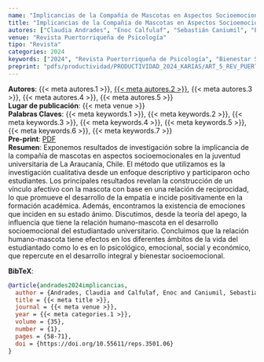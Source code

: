 ```yaml
---
name: "Implicancias de la Compañía de Mascotas en Aspectos Socioemocionales en Jóvenes Universitarios"
title: "Implicancias de la Compañía de Mascotas en Aspectos Socioemocionales en Jóvenes Universitarios"
autores: ["Claudia Andrades", "Enoc Calfulaf", "Sebastián Caniumil", "Edwards Toloza", "Katerin Arias-Ortega"]
venue: "Revista Puertorriqueña de Psicología"
tipo: "Revista"
categories: 2024
keywords: ["2024", "Revista Puertorriqueña de Psicología", "Bienestar Subjetivo", "Vínculo Afectivo", "Vínculo Humano-Mascota", "Estudiantes Universitarios", "Educación Superior"]
preprint: "pdfs/productividad/PRODUCTIVIDAD_2024_KARIAS/ART_5_REV_PUERTORIQUEÑA_PSIC_CALFULAF_ET AL_2024_ OTRAS REVISTAS.pdf"
---
```

**Autores**: {{< meta autores.1 >}}, [{{< meta autores.2 >}}](../members/current/Katerin Arias-Ortega.qmd), {{< meta autores.3 >}}, {{< meta autores.4 >}}, {{< meta autores.5 >}}    
**Lugar de publicación**: {{< meta venue >}}     
**Palabras Claves**: {{< meta keywords.1 >}}, {{< meta keywords.2 >}}, {{< meta keywords.3 >}}, {{< meta keywords.4 >}}, {{< meta keywords.5 >}}, {{< meta keywords.6 >}}, {{< meta keywords.7 >}}    
**Pre-print**: [PDF](../{{< meta preprint >}})    
**Resumen**: Exponemos resultados de investigación sobre la implicancia de la compañía de mascotas en aspectos socioemocionales en la juventud universitaria de La Araucanía, Chile. El método que utilizamos es la investigación cualitativa desde un enfoque descriptivo y participaron ocho estudiantes. Los principales resultados revelan la construcción de un vínculo afectivo con la mascota con base en una relación de reciprocidad, lo que promueve el desarrollo de la empatía e incide positivamente en la formación académica. Además, encontramos la existencia de emociones que inciden en su estado ánimo. Discutimos, desde la teoría del apego, la influencia que tiene la relación humano-mascota en el desarrollo socioemocional del estudiantado universitario. Concluimos que la relación humano-mascota tiene efectos en los diferentes ámbitos de la vida del estudiantado como lo es en lo psicológico, emocional, social y económico, que repercute en el desarrollo integral y bienestar socioemocional.


**BibTeX**:
```bibtex
@article{andrades2024implicancias,
  author = {Andrades, Claudia and Calfulaf, Enoc and Caniumil, Sebastián and Toloza, Edwards and Arias, Katerin},
  title = {{< meta title >}},
  journal = {{< meta venue >}},
  year = {{< meta categories.1 >}},
  volume = {35},
  number = {1},
  pages = {58-71},
  doi = {https://doi.org/10.55611/reps.3501.06}
}
```
